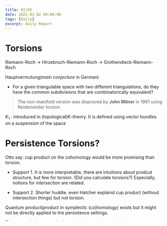 ```yaml
---
title: 02/02
date: 2021-02-02 00:00:00
tags: [Daily]
excerpt: Daily Report
---
```


# Torsions

Riemann-Roch -> Hirzebruch-Riemann-Roch -> Grothendieck-Riemann-Roch

Hauptvermutung(_main conjecture_ in German)

* For a given triangulable space with two different triangulations, do they have the common subdivisions that are combinatorically equivalent?
> The non-manifold version was disproved by __John Milnor__ in 1961 using Reidemeister torsion.

$K_1$ : introduced in (topological)$K$-theory. It is defined using vector bundles on a _suspension_ of the space

# Persistence Torsions?

Otto say: cup product on the cohomology would be more promising than torsion.

* Support 1. It is more interpretable, there are intuitions about prodcut structure, but few for torsion. (Did you calculate torsions?) Especially, notions for _intersection_ are related.

* Support 2. Shorter huddle. even Hatcher explaind cup product (without intersection things) but not torsion.

Quantum product(product in symplectic (co)homology) exists but it might not be directly applied to the persistence settings.

There are relations on units in cohomology and continuation.

In torus example, you notice that filtration level and dimension of cohomology should be considered simultaneously.


# Want to do 

* How about __Persistence Torsion__? or .. __Persistence Product__!?

* Experimental Mathematics 논문들 살펴보기

* Knot drawing program 분석(Theoretical?)

* PCG Segmentation 알아보기 -> CinC2016 with MatLab

* 해당 분야의 배경지식 없이 인자 사이의 관련성을 찾는 것이 가능할까? / 배경지식 없이 행할 수 있는 모든 분석 -> 통계적인 방법을 배워야할까보다

* Discrete component is just a high probablisitc distribution?

* Data with uncertainty

# 2021 Reading Challenge

__REMEMBER:__ You always need more time to read. So, don't waste ur time.

* DISCRETE DIFFERENTIAL GEOMETRY: AN APPLIED INTRODUCTION - Keenan Crane (/170)

* All of Statistics, A concise Course in Statistical Inference - Larry Wasserman (/736)

* 논어 - 공자 (/421)

* An Introduction to Homological Algebra - Charles A. Weibel (/464)

* Octahedral developing of knot complement I: Pseudo-hyperbolic structure - Hyuk Kim, Seonhwa Kim, Seokbeom Yoon (/54)

* Computation of Large Asymptotics of 3-Manifold Quantum Invariants - Clément Maria, Owen Rouillé (/26)

* Variational inference & deep learning: A new synthesis - Diederik P. Kingma (24/174)

* ~~STORIES OF YOUR LIFE AND OTHERS - Ted Chiang (447/447)~~

* Lie Groups, Lie Algebras, and Representations - Brain C. Hall (/453)

* A Comprehensive Introduction to Differential Geometry - Spivak (/512)

* A Course in Metric Geometry - Dmitri Burago, Yuri Burago, Sergei Ivanov (/425)

* Reidemeister torsion on character varieties - Leo Benard (24/110)

* Persistent Intersection Homology - Paul Bendich, John Harer (17/32)

* 데미안 - (78/244)

* Introduction to Combinatorial Torsions - Vladimir Turaev (/127)

# Schedule

* 1005 - 1015: 대형폐기물 처리신청 및 필증 출력

* 1015 - 1100: 인터넷 알아보기

* 1100 - 1130: Lab seminar but Otto was late ..

* 1130 - 1230: Lab seminar

* 1230 - 1315: VAE, GAN ... 

* 1315 - 1345: 잠

* 1345 - 1555: Torsion? + TV/인터넷

* 1555 - 1621: Knot 정리

* 1621 - 1830: Meeting w/ 김선화 선생님

* 1830 - 2030: 밥먹고 트위치 구경

* 2030 - 2300: 놀았으면 할 걸 해야지!, data 정리 및 딴짓?(ECG)


# ToDo

* 1개 빠진 샘플 찾아보기 
    * 30028629

* Autoencoder? / 새로운 모델(maybe 2d) 구상 / validation protocol 만들기

* Implement PCG envelope

* Segmentation model?

* More training models

# ToDo for weekend(하나도 못했던)

* Prime decomposition method

* Closed Model Theory

* 세훈씨 + 준환씨 코드 구경

* Handlebodies Ref.

* Autoencoder Ref.

* Rolfsen

* Wall

* Discrete Differential Geometry

* A course in a metric geometry / oudot's book?

* Other references you printed out ...

# TODO

- [ ] Make more models :D

- [ ] Do some experiments with sound data (feature extracting first?)

- [ ] Autoencoder / how about reading '12 automatic ecg blah blah'

- [ ] Augmentation on training set

- [ ] Read [_Evolution of unknotting strategies for knots and braids_](https://arxiv.org/abs/1302.0787)

- [ ] 1st chapter of Rolfsen's book

- [ ] 1st chapter of Wall's book

- [ ] Cnt comp 생각해보기

- [ ] Recurrence plot?

- [x] Why any knot embedded in $S^3$ is homotoped to unknot? Because there is _continuous_ homotopy between  them

- [x] Why any knot embedded in $S^3$ is homotoped to unknot? (False, what the author want to say is just there is an another embedding for being unknot (by def.))

- [ ] Read Ch2. of the thesis written by Kingma

- [ ] stability condition reading

- [ ] Marching cube code 살펴보기

- [ ] CT dcm investigation (necessary?)

- [ ] Diagram drawing 코드 분석(command only, 실행이라도 시켜보기)

- [ ] PrimeDecomposition 원리 분석

- [ ] Sphere packing algorithm



